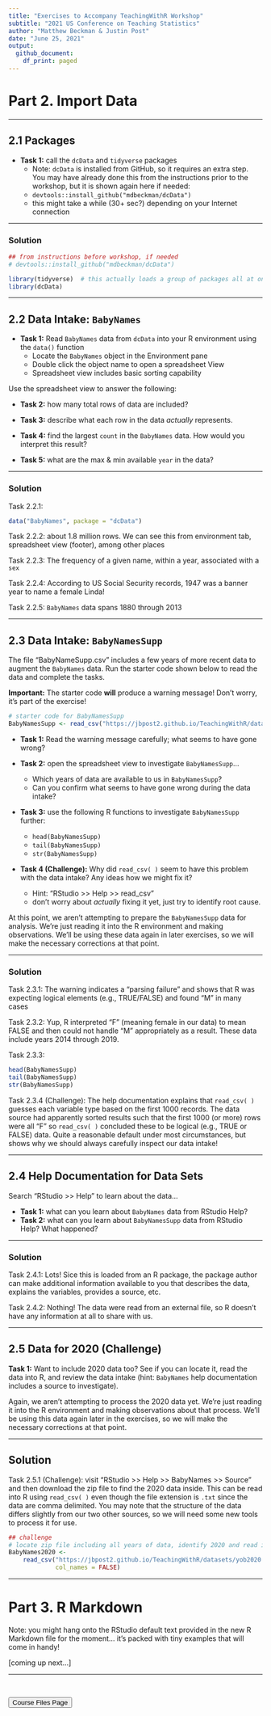 ```yaml
---
title: "Exercises to Accompany TeachingWithR Workshop"
subtitle: "2021 US Conference on Teaching Statistics"
author: "Matthew Beckman & Justin Post"
date: "June 25, 2021"
output:
  github_document:
    df_print: paged
---
```



# Part 2. Import Data

<hr>

## 2.1 Packages

- **Task 1:** call the `dcData` and `tidyverse` packages   
    - Note: `dcData` is installed from GitHub, so it requires an extra step.  You may have already done this from the instructions prior to the workshop, but it is shown again here if needed:
    - `devtools::install_github("mdbeckman/dcData")`
    - this might take a while (30+ sec?) depending on your Internet connection

<hr>

### Solution

```r
## from instructions before workshop, if needed
# devtools::install_github("mdbeckman/dcData")

library(tidyverse)  # this actually loads a group of packages all at once
library(dcData)     
```

<hr>

## 2.2 Data Intake: `BabyNames`

- **Task 1:** Read `BabyNames` data from `dcData` into your R environment using the `data()` function  
    - Locate the `BabyNames` object in the Environment pane  
    - Double click the object name to open a spreadsheet View  
    - Spreadsheet view includes basic sorting capability  

Use the spreadsheet view to answer the following:  

- **Task 2:** how many total rows of data are included?  

- **Task 3:** describe what each row in the data *actually* represents.

- **Task 4:** find the largest `count` in the `BabyNames` data.  How would you interpret this result?

- **Task 5:** what are the max & min available `year` in the data?

<hr>

### Solution 


Task 2.2.1: 

```r
data("BabyNames", package = "dcData")
```


Task 2.2.2: about 1.8 million rows.  We can see this from environment tab, spreadsheet view (footer), among other places

Task 2.2.3: The frequency of a given name, within a year, associated with a `sex`

Task 2.2.4: According to US Social Security records, 1947 was a banner year to name a female Linda!

Task 2.2.5: `BabyNames` data spans 1880 through 2013

<hr>

## 2.3 Data Intake: `BabyNamesSupp` 

The file "BabyNameSupp.csv" includes a few years of more recent data to augment the `BabyNames` data. Run the starter code shown below to read the data and complete the tasks.  

**Important:** The starter code **will** produce a warning message!  Don't worry, it's part of the exercise!


```r
# starter code for BabyNamesSupp 
BabyNamesSupp <- read_csv("https://jbpost2.github.io/TeachingWithR/datasets/BabyNamesSupp.csv")
```


- **Task 1:** Read the warning message carefully; what seems to have gone wrong?

- **Task 2:** open the spreadsheet view to investigate `BabyNamesSupp`... 
    - Which years of data are available to us in `BabyNamesSupp`?
    - Can you confirm what seems to have gone wrong during the data intake?

- **Task 3:** use the following R functions to investigate `BabyNamesSupp` further:
    - `head(BabyNamesSupp)`
    - `tail(BabyNamesSupp)`
    - `str(BabyNamesSupp)`


- **Task 4 (Challenge):** Why did `read_csv( )` seem to have this problem with the data intake? Any ideas how we might fix it?
    - Hint: "RStudio >> Help >> read_csv" 
    - don't worry about *actually* fixing it yet, just try to identify root cause.

At this point, we aren't attempting to prepare the `BabyNamesSupp` data for analysis.  We're just reading it into the R environment and making observations.  We'll be using these data again in later exercises, so we will make the necessary corrections at that point.

<hr>

### Solution

Task 2.3.1: The warning indicates a "parsing failure" and shows that R was expecting logical elements (e.g., TRUE/FALSE) and found "M" in many cases

Task 2.3.2: Yup, R interpreted "F" (meaning female in our data) to mean FALSE and then could not handle "M" appropriately as a result.  These data include years 2014 through 2019.

Task 2.3.3: 

```r
head(BabyNamesSupp)
tail(BabyNamesSupp)
str(BabyNamesSupp)
```


Task 2.3.4 (Challenge): The help documentation explains that `read_csv( )` guesses each variable type based on the first 1000 records.  The data source had apparently sorted results such that the first 1000 (or more) rows were all "F" so `read_csv( )` concluded these to be logical (e.g., TRUE or FALSE) data.  Quite a reasonable default under most circumstances, but shows why we should always carefully inspect our data intake! 

<hr>

## 2.4 Help Documentation for Data Sets

Search "RStudio >> Help" to learn about the data...

- **Task 1:** what can you learn about `BabyNames` data from RStudio Help?
- **Task 2:** what can you learn about `BabyNamesSupp` data from RStudio Help?  What happened?

<hr>

### Solution 

Task 2.4.1: Lots! Sice this is loaded from an R package, the package author can make additional information available to you that describes the data, explains the variables, provides a source, etc.

Task 2.4.2: Nothing!  The data were read from an external file, so R doesn't have any information at all to share with us.  

<hr>

## 2.5 Data for 2020 (Challenge)

**Task 1:** Want to include 2020 data too?  See if you can locate it, read the data into R, and review the data intake (hint: `BabyNames` help documentation includes a source to investigate).

Again, we aren't attempting to process the 2020 data yet.  We're just reading it into the R environment and making observations about that process.  We'll be using this data again later in the exercises, so we will make the necessary corrections at that point.

<hr>

## Solution

Task 2.5.1 (Challenge): visit "RStudio >> Help >> BabyNames >> Source" and then download the zip file to find the 2020 data inside.  This can be read into R using `read_csv( )` even though the file extension is `.txt` since the data are comma delimited.  You may note that the structure of the data differs slightly from our two other sources, so we will need some new tools to process it for use.

```r

## challenge
# locate zip file including all years of data, identify 2020 and read into R:
BabyNames2020 <- 
    read_csv("https://jbpost2.github.io/TeachingWithR/datasets/yob2020.txt", 
             col_names = FALSE)


```

<hr>

# Part 3. R Markdown 

Note: you might hang onto the RStudio default text provided in the new R Markdown file for the moment... it's packed with tiny examples that will come in handy!

[coming up next...]

<hr>


<br>

<a href = "https://jbpost2.github.io/TeachingWithR/CourseFiles.html"><button type="button">Course Files Page</button></a> 


